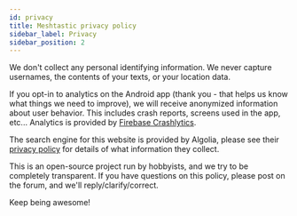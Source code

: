 ```yaml
---
id: privacy
title: Meshtastic privacy policy
sidebar_label: Privacy
sidebar_position: 2
---
```


We don't collect any personal identifying information. We never capture usernames, the contents of your texts, or your location data.

If you opt-in to analytics on the Android app (thank you - that helps us know what things we need to improve), we will receive anonymized information about user behavior. This includes crash reports, screens used in the app, etc... Analytics is provided by [Firebase Crashlytics](https://firebase.google.com/products/crashlytics).

The search engine for this website is provided by Algolia, please see their [privacy policy](https://www.algolia.com/policies/privacy) for details of what information they collect.

This is an open-source project run by hobbyists, and we try to be completely transparent. If you have questions on this policy, please post on the forum, and we'll reply/clarify/correct.

Keep being awesome!
